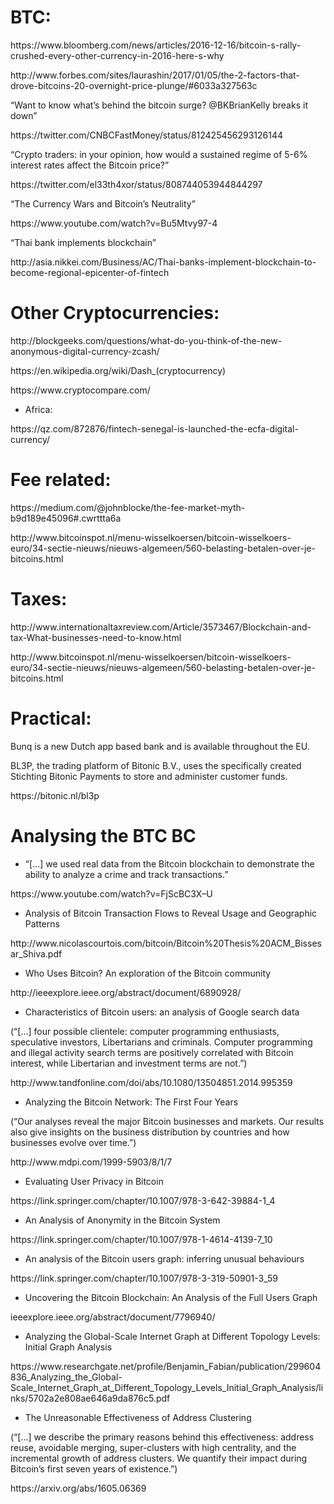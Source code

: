 
# BTC:

https://www.bloomberg.com/news/articles/2016-12-16/bitcoin-s-rally-crushed-every-other-currency-in-2016-here-s-why

http://www.forbes.com/sites/laurashin/2017/01/05/the-2-factors-that-drove-bitcoins-20-overnight-price-plunge/#6033a327563c

"Want to know what's behind the bitcoin surge? @BKBrianKelly breaks it down"
 
https://twitter.com/CNBCFastMoney/status/812425456293126144

"Crypto traders: in your opinion, how would a sustained regime of 5-6% interest rates affect the Bitcoin price?"

https://twitter.com/el33th4xor/status/808744053944844297

"The Currency Wars and Bitcoin's Neutrality"

https://www.youtube.com/watch?v=Bu5Mtvy97-4

"Thai bank implements blockchain"

http://asia.nikkei.com/Business/AC/Thai-banks-implement-blockchain-to-become-regional-epicenter-of-fintech


# Other Cryptocurrencies:

http://blockgeeks.com/questions/what-do-you-think-of-the-new-anonymous-digital-currency-zcash/

https://en.wikipedia.org/wiki/Dash_(cryptocurrency)

https://www.cryptocompare.com/


- Africa:

https://qz.com/872876/fintech-senegal-is-launched-the-ecfa-digital-currency/



# Fee related:

https://medium.com/@johnblocke/the-fee-market-myth-b9d189e45096#.cwrttta6a

http://www.bitcoinspot.nl/menu-wisselkoersen/bitcoin-wisselkoers-euro/34-sectie-nieuws/nieuws-algemeen/560-belasting-betalen-over-je-bitcoins.html


# Taxes:


http://www.internationaltaxreview.com/Article/3573467/Blockchain-and-tax-What-businesses-need-to-know.html

http://www.bitcoinspot.nl/menu-wisselkoersen/bitcoin-wisselkoers-euro/34-sectie-nieuws/nieuws-algemeen/560-belasting-betalen-over-je-bitcoins.html


# Practical:

Bunq is a new Dutch app based bank and is available throughout the EU.  

BL3P, the trading platform of Bitonic B.V., uses the specifically created Stichting Bitonic Payments to store and administer customer funds. 

https://bitonic.nl/bl3p








# Analysing the BTC BC


- "[...] we used real data from the Bitcoin blockchain to demonstrate the ability to analyze a crime and track transactions."

https://www.youtube.com/watch?v=FjScBC3X--U


- Analysis of Bitcoin Transaction Flows to Reveal Usage and Geographic Patterns

http://www.nicolascourtois.com/bitcoin/Bitcoin%20Thesis%20ACM_Bissesar_Shiva.pdf

- Who Uses Bitcoin? An exploration of the Bitcoin community

http://ieeexplore.ieee.org/abstract/document/6890928/


- Characteristics of Bitcoin users: an analysis of Google search data

("[...] four possible clientele: computer programming enthusiasts, speculative investors, Libertarians and criminals. Computer programming and illegal activity search terms are positively correlated with Bitcoin interest, while Libertarian and investment terms are not.")

http://www.tandfonline.com/doi/abs/10.1080/13504851.2014.995359


- Analyzing the Bitcoin Network: The First Four Years

("Our analyses reveal the major Bitcoin businesses and markets. Our results also give insights on the business distribution by countries and how businesses evolve over time.")

http://www.mdpi.com/1999-5903/8/1/7


- Evaluating User Privacy in Bitcoin

https://link.springer.com/chapter/10.1007/978-3-642-39884-1_4


- An Analysis of Anonymity in the Bitcoin System

https://link.springer.com/chapter/10.1007/978-1-4614-4139-7_10


- An analysis of the Bitcoin users graph: inferring unusual behaviours

https://link.springer.com/chapter/10.1007/978-3-319-50901-3_59


- Uncovering the Bitcoin Blockchain: An Analysis of the Full Users Graph

ieeexplore.ieee.org/abstract/document/7796940/


- Analyzing the Global-Scale Internet Graph at Different Topology Levels: Initial Graph Analysis

https://www.researchgate.net/profile/Benjamin_Fabian/publication/299604836_Analyzing_the_Global-Scale_Internet_Graph_at_Different_Topology_Levels_Initial_Graph_Analysis/links/5702a2e808ae646a9da876c5.pdf


- The Unreasonable Effectiveness of Address Clustering

("[...] we describe the primary reasons behind this effectiveness: address reuse, avoidable merging, super-clusters with high centrality, and the incremental growth of address clusters. We quantify their impact during Bitcoin's first seven years of existence.")

https://arxiv.org/abs/1605.06369



